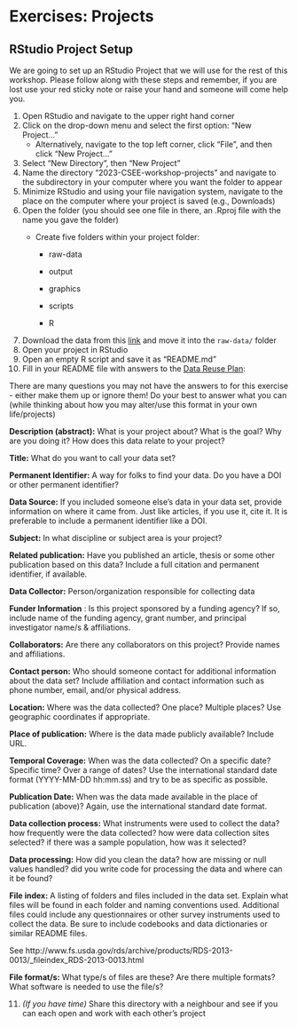 # Exercises: Projects

## RStudio Project Setup

We are going to set up an RStudio Project that we will use for the rest of this workshop. Please follow along with these steps and remember, if you are lost use your red sticky note or raise your hand and someone will come help you.

1.  Open RStudio and navigate to the upper right hand corner
2.  Click on the drop-down menu and select the first option: "New Project..."
    -   Alternatively, navigate to the top left corner, click "File", and then click "New Project..."
3.  Select "New Directory", then "New Project"
4.  Name the directory "2023-CSEE-workshop-projects" and navigate to the subdirectory in your computer where you want the folder to appear
5.  Minimize RStudio and using your file navigation system, navigate to the place on the computer where your project is saved (e.g., Downloads)
6.  Open the folder (you should see one file in there, an .Rproj file with the name you gave the folder)
    -   Create five folders within your project folder:

        -   raw-data

        -   output

        -   graphics

        -   scripts

        -   R
7.  Download the data from this [link](https://portal.edirepository.org/nis/dataviewer?packageid=knb-lter-pal.34.7&entityid=0fccb4e99aaa0c0cc85c23284288ec81) and move it into the `raw-data/` folder
8.  Open your project in RStudio
9.  Open an empty R script and save it as "README.md"
10. Fill in your README file with answers to the [Data Reuse Plan](https://github.com/mozillascience/working-open-workshop/blob/gh-pages/handouts/data_reuse_plan_template.md):

::: callout-note
There are many questions you may not have the answers to for this exercise - either make them up or ignore them! Do your best to answer what you can (while thinking about how you may alter/use this format in your own life/projects)
:::

**Description (abstract):** What is your project about? What is the goal? Why are you doing it? How does this data relate to your project?

**Title:** What do you want to call your data set?

**Permanent Identifier:** A way for folks to find your data. Do you have a DOI or other permanent identifier?

**Data Source:** If you included someone else's data in your data set, provide information on where it came from. Just like articles, if you use it, cite it. It is preferable to include a permanent identifier like a DOI.

**Subject:** In what discipline or subject area is your project?

**Related publication:** Have you published an article, thesis or some other publication based on this data? Include a full citation and permanent identifier, if available.

**Data Collector:** Person/organization responsible for collecting data

**Funder Information** : Is this project sponsored by a funding agency? If so, include name of the funding agency, grant number, and principal investigator name/s & affiliations.

**Collaborators:** Are there any collaborators on this project? Provide names and affiliations.

**Contact person:** Who should someone contact for additional information about the data set? Include affiliation and contact information such as phone number, email, and/or physical address.

**Location:** Where was the data collected? One place? Multiple places? Use geographic coordinates if appropriate.

**Place of publication:** Where is the data made publicly available? Include URL.

**Temporal Coverage:** When was the data collected? On a specific date? Specific time? Over a range of dates? Use the international standard date format (YYYY-MM-DD hh:mm.ss) and try to be as specific as possible.

**Publication Date:** When was the data made available in the place of publication (above)? Again, use the international standard date format.

**Data collection process:** What instruments were used to collect the data? how frequently were the data collected? how were data collection sites selected? if there was a sample population, how was it selected?

**Data processing:** How did you clean the data? how are missing or null values handled? did you write code for processing the data and where can it be found?

**File index:** A listing of folders and files included in the data set. Explain what files will be found in each folder and naming conventions used. Additional files could include any questionnaires or other survey instruments used to collect the data. Be sure to include codebooks and data dictionaries or similar README files.

See http://www.fs.usda.gov/rds/archive/products/RDS-2013-0013/\_fileindex_RDS-2013-0013.html

**File format/s:** What type/s of files are these? Are there multiple formats? What software is needed to use the file/s?

11. *(If you have time)* Share this directory with a neighbour and see if you can each open and work with each other's project

